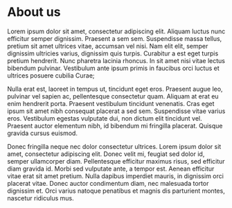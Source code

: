 

<Seo title="About us" />

# About us

Lorem ipsum dolor sit amet, consectetur adipiscing elit. Aliquam luctus nunc efficitur semper dignissim. Praesent a sem sem. Suspendisse massa tellus, pretium sit amet ultrices vitae, accumsan vel nisi. Nam elit elit, semper dignissim ultricies varius, dignissim quis turpis. Curabitur a est eget turpis pretium hendrerit. Nunc pharetra lacinia rhoncus. In sit amet nisi vitae lectus bibendum pulvinar. Vestibulum ante ipsum primis in faucibus orci luctus et ultrices posuere cubilia Curae;

Nulla erat est, laoreet in tempus ut, tincidunt eget eros. Praesent augue leo, pulvinar vel sapien ac, pellentesque consectetur quam. Aliquam at erat eu enim hendrerit porta. Praesent vestibulum tincidunt venenatis. Cras eget ipsum sit amet nibh consequat placerat a sed sem. Suspendisse vitae varius eros. Vestibulum egestas vulputate dui, non dictum elit tincidunt vel. Praesent auctor elementum nibh, id bibendum mi fringilla placerat. Quisque gravida cursus euismod.

Donec fringilla neque nec dolor consectetur ultrices. Lorem ipsum dolor sit amet, consectetur adipiscing elit. Donec velit mi, feugiat sed dolor id, semper ullamcorper diam. Pellentesque efficitur maximus risus, sed efficitur diam gravida id. Morbi sed vulputate ante, a tempor est. Aenean efficitur vitae erat sit amet pretium. Nulla dapibus imperdiet mauris, in dignissim orci placerat vitae. Donec auctor condimentum diam, nec malesuada tortor dignissim et. Orci varius natoque penatibus et magnis dis parturient montes, nascetur ridiculus mus.
